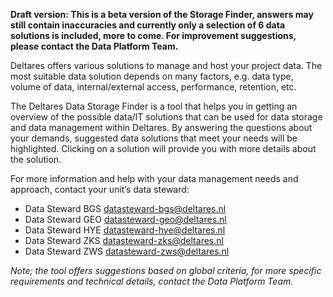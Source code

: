 **Draft version: This is a beta version of the Storage Finder, answers may still contain inaccuracies and currently only a selection of 6 data solutions is included, more to come. For improvement suggestions, please contact the Data Platform Team.**

Deltares offers various solutions to manage and host your project data. The most suitable data solution depends on many factors, e.g. data type, volume of data, internal/external access, performance, retention, etc.  

The Deltares Data Storage Finder is a tool that helps you in getting an overview of the possible data/IT solutions that can be used for data storage and data management within Deltares. By answering the questions about your demands, suggested data solutions that meet your needs will be highlighted. Clicking on a solution will provide you with more details about the solution.  

For more information and help with your data management needs and approach, contact your unit’s data steward: 

- Data Steward BGS 	[datasteward-bgs@deltares.nl](datasteward-bgs@deltares.nl) 
- Data Steward GEO	[datasteward-geo@deltares.nl](datasteward-geo@deltares.nl)
- Data Steward HYE 	[datasteward-hye@deltares.nl](datasteward-hye@deltares.nl)
- Data Steward ZKS 	[datasteward-zks@deltares.nl](datasteward-zks@deltares.nl)
- Data Steward ZWS 	[datasteward-zws@deltares.nl](datasteward-zws@deltares.nl)

_Note; the tool offers suggestions based on global criteria, for more specific requirements and technical details, contact the Data Platform Team._